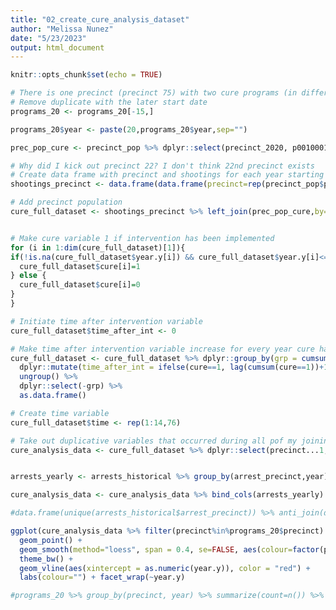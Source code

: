 ```yaml
---
title: "02_create_cure_analysis_dataset"
author: "Melissa Nunez"
date: "5/23/2023"
output: html_document
---
```


```r
knitr::opts_chunk$set(echo = TRUE)
```


```r
# There is one precinct (precinct 75) with two cure programs (in different neighborhoods). We keep the intervention that started first (has more follow up data)
# Remove duplicate with the later start date
programs_20 <- programs_20[-15,]

programs_20$year <- paste(20,programs_20$year,sep="")

prec_pop_cure <- precinct_pop %>% dplyr::select(precinct_2020, p0010001) %>% dplyr::left_join(programs_20, by = c("precinct_2020"="precinct")) %>% dplyr::mutate(cure=ifelse(precinct_2020 %in% programs_20$precinct,"yes", "no")) %>% dplyr::select(precinct_2020, p0010001,council_district,year, month,cure)

# Why did I kick out precinct 22? I don't think 22nd precinct exists
# Create data frame with precinct and shootings for each year starting in 2006
shootings_precinct <- data.frame(data.frame(precinct=rep(precinct_pop$precinct_2020, 14)) %>% arrange(precinct),years_since=rep(2006:2019, 7)) %>% filter(precinct!=22) %>% bind_cols(shootings_historical %>% group_by(precinct,year) %>% summarize(shootings_count=n()) %>% ungroup() %>% complete(precinct, year=unique(shootings_historical$year), fill = list(shootings_count = 0)))

# Add precinct population
cure_full_dataset <- shootings_precinct %>% left_join(prec_pop_cure,by=c("precinct...1"="precinct_2020")) %>% mutate(cure=0)


# Make cure variable 1 if intervention has been implemented
for (i in 1:dim(cure_full_dataset)[1]){
if(!is.na(cure_full_dataset$year.y[i]) && cure_full_dataset$year.y[i]<=cure_full_dataset$year.x[i]){
  cure_full_dataset$cure[i]=1
} else {
  cure_full_dataset$cure[i]=0
}
}

# Initiate time after intervention variable
cure_full_dataset$time_after_int <- 0

# Make time after intervention variable increase for every year cure has been implemented
cure_full_dataset <- cure_full_dataset %>% dplyr::group_by(grp = cumsum(cure==0)) %>%
  dplyr::mutate(time_after_int = ifelse(cure==1, lag(cumsum(cure==1))+1,0)) %>% 
  ungroup() %>% 
  dplyr::select(-grp) %>%
  as.data.frame()

# Create time variable
cure_full_dataset$time <- rep(1:14,76)

# Take out duplicative variables that occurred during all pof my joining and create shootings per person variable
cure_analysis_data <- cure_full_dataset %>% dplyr::select(precinct...1,year.x,time,cure,time_after_int, p0010001,shootings_count) %>% dplyr::mutate(shootings_per_person=shootings_count/p0010001)


arrests_yearly <- arrests_historical %>% group_by(arrest_precinct,year) %>% summarize(arrests_count=n()) %>% ungroup() %>% complete(arrest_precinct, year=unique(arrests_historical$year), fill = list(arrests_count = 0)) %>% filter(arrest_precinct!=22, arrest_precinct!=27)

cure_analysis_data <- cure_analysis_data %>% bind_cols(arrests_yearly) %>% dplyr::mutate(arrests_per_pop=arrests_count/p0010001) %>% dplyr::mutate(cure=factor(cure))

#data.frame(unique(arrests_historical$arrest_precinct)) %>% anti_join(data.frame(unique(shootings_historical$precinct)), by = c("unique.arrests_historical.arrest_precinct."="unique.shootings_historical.precinct."))

ggplot(cure_analysis_data %>% filter(precinct%in%programs_20$precinct) %>% left_join(programs_20, by="precinct"), aes(x = as.numeric(year.x), y = shootings_count, group=precinct, color=factor(precinct))) +
  geom_point() +
  geom_smooth(method="loess", span = 0.4, se=FALSE, aes(colour=factor(precinct))) +
  theme_bw() +
  geom_vline(aes(xintercept = as.numeric(year.y)), color = "red") +
  labs(colour="") + facet_wrap(~year.y)

#programs_20 %>% group_by(precinct, year) %>% summarize(count=n()) %>% arrange(year)
```
